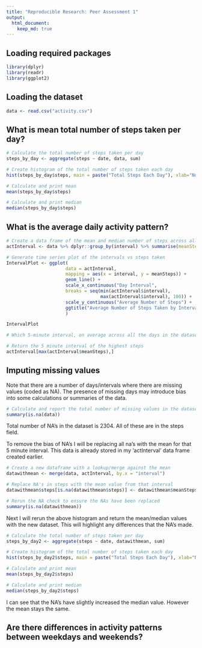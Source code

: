 ```yaml
---
title: "Reproducible Research: Peer Assessment 1"
output: 
  html_document:
    keep_md: true
---
```


## Loading required packages
``` R
library(dplyr)
library(readr)
library(ggplot2)
```

## Loading the dataset
``` R
data <- read.csv("activity.csv")
```

## What is mean total number of steps taken per day?
``` R
# Calculate the total number of steps taken per day
steps_by_day <- aggregate(steps ~ date, data, sum)

# Create histogram of the total number of steps taken each day
hist(steps_by_day$steps, main = paste("Total Steps Each Day"), xlab="Number of Steps")

# Calculate and print mean
mean(steps_by_day$steps)

# Calculate and print median
median(steps_by_day$steps)

```

## What is the average daily activity pattern?

``` R

# Create a data frame of the mean and median number of steps across all days
actInterval <- data %>% dplyr::group_by(interval) %>% summarise(meanSteps = mean(steps, na.rm = TRUE))

# Generate time series plot of the intervals vs steps taken
IntervalPlot <- ggplot(
                      data = actInterval, 
                      mapping = aes(x = interval, y = meanSteps)) + 
                      geom_line() + 
                      scale_x_continuous("Day Interval",
                      breaks = seq(min(actInterval$interval), 
                                   max(actInterval$interval), 100)) +
                      scale_y_continuous("Average Number of Steps") + 
                      ggtitle("Average Number of Steps Taken by Interval"
                      )

IntervalPlot

# Which 5-minute interval, on average across all the days in the dataset, contains the maximum number of steps?

# Return the 5 minute interval of the highest steps
actInterval[max(actInterval$meanSteps),]

```

## Imputing missing values

Note that there are a number of days/intervals where there are missing values (coded as NA). The presence of missing days may introduce bias into some calculations or summaries of the data.

``` R
# Calculate and report the total number of missing values in the dataset (i.e. the total number of rows with NA)
summary(is.na(data))
```
Total number of NA's in the dataset is 2304. All of these are in the steps field.

To remove the bias of NA's I will be replacing all na's with the mean for that 5 minute interval. This data is already stored in my 'actInterval' data frame created earlier.
``` R
# Create a new dataframe with a lookup/merge against the mean
datawithmean <- merge(data, actInterval, by.x = "interval")

# Replace NA's in steps with the mean value from that interval
datawithmean$steps[is.na(datawithmean$steps)] <- datawithmean$meanSteps[is.na(datawithmean$steps)]

# Rerun the NA check to ensure the NAs have been replaced
summary(is.na(datawithmean))

```

Next I will rerun the above histogram and return the mean/median values with the new dataset. This will highlight any differences that the NA's made.
``` R
# Calculate the total number of steps taken per day
steps_by_day2 <- aggregate(steps ~ date, datawithmean, sum)

# Create histogram of the total number of steps taken each day
hist(steps_by_day2$steps, main = paste("Total Steps Each Day"), xlab="Number of Steps")

# Calculate and print mean
mean(steps_by_day2$steps)

# Calculate and print median
median(steps_by_day2$steps)

```
I can see that the NA's have slightly increased the median value. However the mean stays the same.

## Are there differences in activity patterns between weekdays and weekends?



